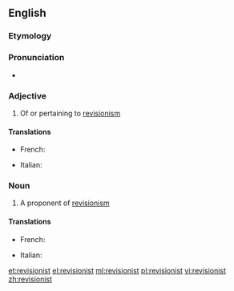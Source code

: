 ==English==

===Etymology===
{{suffix|revision|ist}}

===Pronunciation===
* {{IPA|/ɹɪˈvɪʒənɪst/}}

===Adjective===
{{en-adj}}

# Of or pertaining to [[revisionism]]

====Translations====
{{trans-top|of or pertaining to revisionism}}
* French: {{t+|fr|révisionniste|m|f}}
{{trans-mid}}
* Italian: {{t|it|revisionista}}
{{trans-bottom}}

===Noun===
{{en-noun}}

# A proponent of [[revisionism]]

====Translations====
{{trans-top|a proponent of revisionism}}
* French: {{t+|fr|révisionniste|m|f}}
{{trans-mid}}
* Italian: {{t|it|revisionista}}
{{trans-bottom}}

[[et:revisionist]]
[[el:revisionist]]
[[ml:revisionist]]
[[pl:revisionist]]
[[vi:revisionist]]
[[zh:revisionist]]